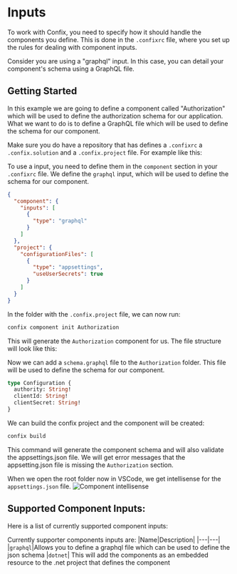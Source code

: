 
# Inputs

To work with Confix, you need to specify how it should handle the components you define.
This is done in the `.confixrc` file, where you set up the rules for dealing with component inputs.

Consider you are using a "graphql" input. In this case, you can detail your component's schema using a GraphQL file.

## Getting Started

In this example we are going to define a component called "Authorization" which will be used to define the authorization schema for our application.
What we want to do is to define a GraphQL file which will be used to define the schema for our component.

Make sure you do have a repository that has defines a `.confixrc` a `.confix.solution` and a `.confix.project` file.
For example like this:

<FileTree>
  <FileTree.Folder name="/" defaultOpen>
    <FileTree.File name=".confixrc" active />
    <FileTree.File name=".confix.solution" active />
    <FileTree.Folder name="src" defaultOpen>
      <FileTree.Folder name="Website" defaultOpen>
        <FileTree.File name=".confix.project" active />
        <FileTree.File name="appsettings.json" />
        <FileTree.File name="Program.cs" />
        <FileTree.File name="Website.csproj" />
      </FileTree.Folder>
    </FileTree.Folder>
  </FileTree.Folder>
</FileTree>

To use a input, you need to define them in the `component` section in your `.confixrc` file.
We define the `graphql` input, which will be used to define the schema for our component.

```json
{
  "component": {
    "inputs": [
      {
        "type": "graphql"
      }
    ]
  },
  "project": {
    "configurationFiles": [
      {
        "type": "appsettings",
        "useUserSecrets": true
      }
    ]
  }
}
```

In the folder with the `.confix.project` file, we can now run:

```bash
confix component init Authorization
```

This will generate the `Authorization` component for us. The file structure will look like this:

<FileTree>
  <FileTree.Folder name="/" defaultOpen>
    <FileTree.File name=".confixrc" />
    <FileTree.File name=".confix.solution" />
    <FileTree.Folder name="src" defaultOpen>
      <FileTree.Folder name="website" defaultOpen>
        <FileTree.Folder name="confix" defaultOpen>
          <FileTree.Folder name="components" defaultOpen>
            <FileTree.Folder name="Authorization" defaultOpen>
              <FileTree.File name=".confix.component" active />
            </FileTree.Folder>
          </FileTree.Folder>
        </FileTree.Folder>
        <FileTree.File name=".confix.project" />
        <FileTree.File name="appsettings.json" />
        <FileTree.File name="Program.cs" />
        <FileTree.File name="Website.csproj" />
      </FileTree.Folder>
    </FileTree.Folder>
  </FileTree.Folder>
</FileTree>

Now we can add a `schema.graphql` file to the `Authorization` folder.
This file will be used to define the schema for our component.

```graphql
type Configuration {
  authority: String!
  clientId: String!
  clientSecret: String!
}
```

<FileTree>
  <FileTree.Folder name="/" defaultOpen>
    <FileTree.File name=".confixrc" />
    <FileTree.File name=".confix.solution" />
    <FileTree.Folder name="src" defaultOpen>
      <FileTree.Folder name="website" defaultOpen>
        <FileTree.Folder name="confix" defaultOpen>
          <FileTree.Folder name="components" defaultOpen>
            <FileTree.Folder name="Authorization" defaultOpen>
              <FileTree.File name=".confix.component" />
              <FileTree.File name="schema.graphql" active />
            </FileTree.Folder>
          </FileTree.Folder>
        </FileTree.Folder>
        <FileTree.File name=".confix.project" />
        <FileTree.File name="appsettings.json" />
        <FileTree.File name="Program.cs" />
        <FileTree.File name="Website.csproj" />
      </FileTree.Folder>
    </FileTree.Folder>
  </FileTree.Folder>
</FileTree>

We can build the confix project and the component will be created:

```bash
confix build
```

This command will generate the component schema and will also validate the appsettings.json file.
We will get error messages that the appsetting.json file is missing the `Authorization` section.

<FileTree>
  <FileTree.Folder name="/" defaultOpen>
    <FileTree.File name=".confixrc" />
    <FileTree.File name=".confix.solution" />
    <FileTree.Folder name="src" defaultOpen>
      <FileTree.Folder name="website" defaultOpen>
        <FileTree.Folder name="confix" defaultOpen>
          <FileTree.Folder name="components" defaultOpen>
            <FileTree.Folder name="Authorization" defaultOpen>
              <FileTree.File name=".confix.component" />
              <FileTree.File name="schema.graphql" />
              <FileTree.File name=".schema.json" active />
            </FileTree.Folder>
          </FileTree.Folder>
        </FileTree.Folder>
        <FileTree.File name=".confix.project" />
        <FileTree.File name="appsettings.json" />
        <FileTree.File name="Program.cs" />
        <FileTree.File name="Website.csproj" />
      </FileTree.Folder>
    </FileTree.Folder>
  </FileTree.Folder>
</FileTree>

When we open the root folder now in VSCode, we get intellisense for the `appsettings.json` file.
![Component intellisense](./assets/component-intellisense.png)

## Supported Component Inputs:

Here is a list of currently supported component inputs:

Currently supporter components inputs are:
|Name|Description|
|---|---|
|`graphql`|Allows you to define a graphql file which can be used to define the json schema
|`dotnet`| This will add the components as an embedded resource to the .net project that defines the component
